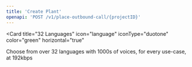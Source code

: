 ```yaml
---
title: 'Create Plant'
openapi: 'POST /v1/place-outbound-call/{projectID}'
---
```


<Card
  title="32 Languages"
  icon="language"
  iconType="duotone"
  color="green"
  horizontal="true"
>
  Choose from over 32 languages with 1000s of voices, for every use-case, at
  192kbps
</Card>